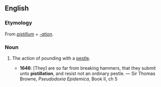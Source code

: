 ==English==

===Etymology===
From {{etyl|la}} ''[[pistillum]]'' + ''[[-ation]]''.

===Noun===
{{en-noun|-}}

# {{obsolete}} The action of pounding with a [[pestle]].
#* '''1646''': [They] are so far from breaking hammers, that they submit unto '''pistillation''', and resist not an ordinary pestle. — Sir Thomas Browne, ''Pseudodoxia Epidemica'', Book II, ch 5